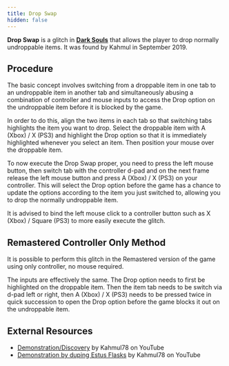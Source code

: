 ```yaml
---
title: Drop Swap
hidden: false
---
```

**Drop Swap** is a glitch in [**Dark Souls**](/darksouls) that allows the player to drop normally undroppable items. It was found by Kahmul in September 2019.

## Procedure

The basic concept involves switching from a droppable item in one tab to an undroppable item in another tab and simultaneously abusing a combination of controller and mouse inputs to access the Drop option on the undroppable item before it is blocked by the game.

In order to do this, align the two items in each tab so that switching tabs highlights the item you want to drop. Select the droppable item with A (Xbox) / X (PS3) and highlight the Drop option so that it is immediately highlighted whenever you select an item. Then position your mouse over the droppable item.

To now execute the Drop Swap proper, you need to press the left mouse button, then switch tab with the controller d-pad and on the next frame release the left mouse button and press A (Xbox) / X (PS3) on your controller. This will select the Drop option before the game has a chance to update the options according to the item you just switched to, allowing you to drop the normally undroppable item.

It is advised to bind the left mouse click to a controller button such as X (Xbox) / Square (PS3) to more easily execute the glitch.

## Remastered Controller Only Method

It is possible to perform this glitch in the Remastered version of the game using only controller, no mouse required.

The inputs are effectively the same. The Drop option needs to first be highlighted on the droppable item. Then the item tab needs to be switch via d-pad left or right, then A (Xbox) / X (PS3) needs to be pressed twice in quick succession to open the Drop option before the game blocks it out on the undroppable item.

## External Resources

- [Demonstration/Discovery](https://www.youtube.com/watch?v=mp21NDn3Uo4) by Kahmul78 on YouTube
- [Demonstration by duping Estus Flasks](https://www.youtube.com/watch?v=FRmAfnPWmUg) by Kahmul78 on YouTube

